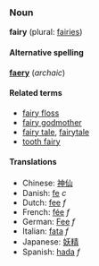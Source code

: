 ===Noun===
'''fairy''' (plural: [[fairies]])

====Alternative spelling====
'''[[faery]]''' (''archaic'')

====Related terms====
*[[fairy floss]]
*[[fairy godmother]]
*[[fairy tale]], [[fairytale]]
*[[tooth fairy]]

====Translations====
*Chinese: [[神仙]]
* Danish: [[fe]] ''c''
*Dutch: [[fee]] ''f''
*French: [[fée]] ''f''
*German: [[Fee]] ''f''
*Italian: [[fata]] ''f''
*Japanese: [[妖精]]
*Spanish: [[hada]] ''f''